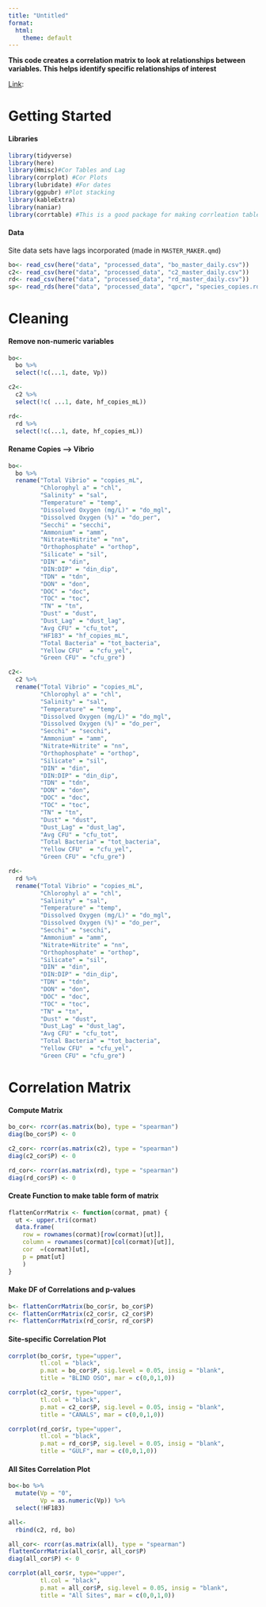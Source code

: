 ```yaml
---
title: "Untitled"
format:
  html:
    theme: default
---
```


**This code creates a correlation matrix to look at relationships between variables. This helps identify specific relationships of interest**

[Link](http://www.sthda.com/english/wiki/correlation-matrix-a-quick-start-guide-to-analyze-format-and-visualize-a-correlation-matrix-using-r-software):

# Getting Started

#### Libraries

```r
library(tidyverse)
library(here)
library(Hmisc)#Cor Tables and Lag
library(corrplot) #Cor Plots
library(lubridate) #For dates
library(ggpubr) #Plot stacking
library(kableExtra)
library(naniar)
library(corrtable) #This is a good package for making corrleation tables as opposed to matrices
```

#### Data

Site data sets have lags incorporated (made in `MASTER_MAKER.qmd`)

```r
bo<- read_csv(here("data", "processed_data", "bo_master_daily.csv"))
c2<- read_csv(here("data", "processed_data", "c2_master_daily.csv"))
rd<- read_csv(here("data", "processed_data", "rd_master_daily.csv"))
sp<- read_rds(here("data", "processed_data", "qpcr", "species_copies.rds")) #species specific copiesv
```

# Cleaning

#### Remove non-numeric variables

```r
bo<- 
  bo %>%
  select(!c(...1, date, Vp))

c2<- 
  c2 %>%
  select(!c( ...1, date, hf_copies_mL))

rd<- 
  rd %>%
  select(!c(...1, date, hf_copies_mL))
```

#### Rename Copies --> Vibrio

```r
bo<- 
  bo %>%
  rename("Total Vibrio" = "copies_mL",
         "Chlorophyl a" = "chl",
         "Salinity" = "sal",
         "Temperature" = "temp",
         "Dissolved Oxygen (mg/L)" = "do_mgl",
         "Dissolved Oxygen (%)" = "do_per",
         "Secchi" = "secchi",
         "Ammonium" = "amm",
         "Nitrate+Nitrite" = "nn",
         "Orthophosphate" = "orthop",
         "Silicate" = "sil",
         "DIN" = "din",
         "DIN:DIP" = "din_dip",
         "TDN" = "tdn",
         "DON" = "don",
         "DOC" = "doc",
         "TOC" = "toc",
         "TN" = "tn",
         "Dust" = "dust",
         "Dust_Lag" = "dust_lag",
         "Avg CFU" = "cfu_tot",
         "HF183" = "hf_copies_mL",
         "Total Bacteria" = "tot_bacteria",
         "Yellow CFU"  = "cfu_yel",
         "Green CFU" = "cfu_gre")

c2<- 
  c2 %>%
  rename("Total Vibrio" = "copies_mL",
         "Chlorophyl a" = "chl",
         "Salinity" = "sal",
         "Temperature" = "temp",
         "Dissolved Oxygen (mg/L)" = "do_mgl",
         "Dissolved Oxygen (%)" = "do_per",
         "Secchi" = "secchi",
         "Ammonium" = "amm",
         "Nitrate+Nitrite" = "nn",
         "Orthophosphate" = "orthop",
         "Silicate" = "sil",
         "DIN" = "din",
         "DIN:DIP" = "din_dip",
         "TDN" = "tdn",
         "DON" = "don",
         "DOC" = "doc",
         "TOC" = "toc",
         "TN" = "tn",
         "Dust" = "dust",
         "Dust_Lag" = "dust_lag",
         "Avg CFU" = "cfu_tot",
         "Total Bacteria" = "tot_bacteria",
         "Yellow CFU"  = "cfu_yel",
         "Green CFU" = "cfu_gre")

rd<- 
  rd %>%
  rename("Total Vibrio" = "copies_mL",
         "Chlorophyl a" = "chl",
         "Salinity" = "sal",
         "Temperature" = "temp",
         "Dissolved Oxygen (mg/L)" = "do_mgl",
         "Dissolved Oxygen (%)" = "do_per",
         "Secchi" = "secchi",
         "Ammonium" = "amm",
         "Nitrate+Nitrite" = "nn",
         "Orthophosphate" = "orthop",
         "Silicate" = "sil",
         "DIN" = "din",
         "DIN:DIP" = "din_dip",
         "TDN" = "tdn",
         "DON" = "don",
         "DOC" = "doc",
         "TOC" = "toc",
         "TN" = "tn",
         "Dust" = "dust",
         "Dust_Lag" = "dust_lag",
         "Avg CFU" = "cfu_tot",
         "Total Bacteria" = "tot_bacteria",
         "Yellow CFU"  = "cfu_yel",
         "Green CFU" = "cfu_gre")
```

# Correlation Matrix

#### Compute Matrix

```r
bo_cor<- rcorr(as.matrix(bo), type = "spearman")
diag(bo_cor$P) <- 0

c2_cor<- rcorr(as.matrix(c2), type = "spearman")
diag(c2_cor$P) <- 0

rd_cor<- rcorr(as.matrix(rd), type = "spearman")
diag(rd_cor$P) <- 0
```

#### Create Function to make table form of matrix

```r
flattenCorrMatrix <- function(cormat, pmat) {
  ut <- upper.tri(cormat)
  data.frame(
    row = rownames(cormat)[row(cormat)[ut]],
    column = rownames(cormat)[col(cormat)[ut]],
    cor  =(cormat)[ut],
    p = pmat[ut]
    )
}
```

#### Make DF of Correlations and p-values

```r
b<- flattenCorrMatrix(bo_cor$r, bo_cor$P)
c<- flattenCorrMatrix(c2_cor$r, c2_cor$P)
r<- flattenCorrMatrix(rd_cor$r, rd_cor$P)
```

#### Site-specific Correlation Plot

<!--# FYI: WE CAN USE PEARSON FOR LOG10(DUST) X VIBRIO -->

```r
corrplot(bo_cor$r, type="upper",
         tl.col = "black",
         p.mat = bo_cor$P, sig.level = 0.05, insig = "blank",
         title = "BLIND OSO", mar = c(0,0,1,0))

corrplot(c2_cor$r, type="upper",
         tl.col = "black",
         p.mat = c2_cor$P, sig.level = 0.05, insig = "blank",
         title = "CANALS", mar = c(0,0,1,0))

corrplot(rd_cor$r, type="upper",
         tl.col = "black",
         p.mat = rd_cor$P, sig.level = 0.05, insig = "blank",
         title = "GULF", mar = c(0,0,1,0))

```

#### All Sites Correlation Plot

```r
bo<-bo %>%
  mutate(Vp = "0",
         Vp = as.numeric(Vp)) %>%
  select(!HF183)

all<- 
  rbind(c2, rd, bo)

all_cor<- rcorr(as.matrix(all), type = "spearman")
flattenCorrMatrix(all_cor$r, all_cor$P)
diag(all_cor$P) <- 0
```

```r
corrplot(all_cor$r, type="upper", 
         tl.col = "black",
         p.mat = all_cor$P, sig.level = 0.05, insig = "blank",
         title = "All Sites", mar = c(0,0,1,0)) 
```
